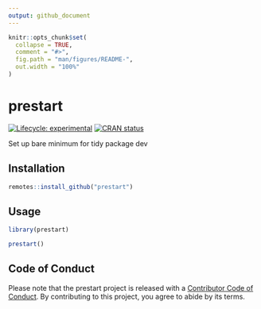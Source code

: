 ```yaml
---
output: github_document
---
```


<!-- README.md is generated from README.Rmd. Please edit that file -->

```r
knitr::opts_chunk$set(
  collapse = TRUE,
  comment = "#>",
  fig.path = "man/figures/README-",
  out.width = "100%"
)
```

# prestart

<!-- badges: start -->
[![Lifecycle: experimental](https://img.shields.io/badge/lifecycle-experimental-orange.svg)](https://www.tidyverse.org/lifecycle/#experimental)
[![CRAN status](https://www.r-pkg.org/badges/version/prestart)](https://CRAN.R-project.org/package=prestart)
<!-- badges: end -->

Set up bare minimum for tidy package dev

## Installation

```r
remotes::install_github("prestart")
```

## Usage

```r
library(prestart)

prestart()
```


## Code of Conduct
  
  Please note that the prestart project is released with a [Contributor Code of Conduct](https://contributor-covenant.org/version/2/0/CODE_OF_CONDUCT.html). By contributing to this project, you agree to abide by its terms.
